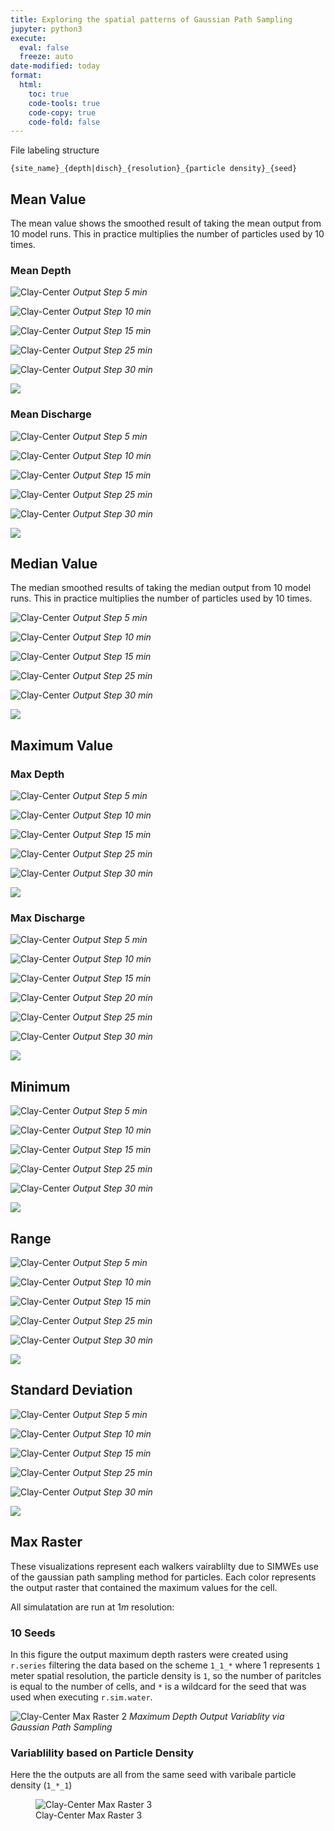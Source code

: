 ```yaml
---
title: Exploring the spatial patterns of Gaussian Path Sampling
jupyter: python3
execute:
  eval: false
  freeze: auto
date-modified: today
format:
  html:
    toc: true
    code-tools: true
    code-copy: true
    code-fold: false
---
```


File labeling structure

`{site_name}_{depth|disch}_{resolution}_{particle density}_{seed}`

## Mean Value

The mean value shows the smoothed result of taking the mean output from 10 model runs. This in practice multiplies the number of particles used by 10 times.

### Mean Depth

::: {.grid}

::: {.g-col-6}
![Clay-Center](output/clay-center_depth_1_1_s_05_prob.png)
*Output Step 5 min*
:::

::: {.g-col-6}
![Clay-Center](output/clay-center_depth_1_1_s_10_prob.png)
*Output Step 10 min*
:::

::: {.g-col-6}
![Clay-Center](output/clay-center_depth_1_1_s_15_prob.png)
*Output Step 15 min*
:::

::: {.g-col-6}
![Clay-Center](output/clay-center_depth_1_1_s_25_prob.png)
*Output Step 25 min*
:::

::: {.g-col-6}
![Clay-Center](output/clay-center_depth_1_1_s_30_prob.png)
*Output Step 30 min*
:::

:::

![](output/clay-center_depth_1_1_s_prob.webp)

### Mean Discharge

::: {.grid}

::: {.g-col-6}
![Clay-Center](output/clay-center_disch_1_1_s_05_average.png)
*Output Step 5 min*
:::

::: {.g-col-6}
![Clay-Center](output/clay-center_disch_1_1_s_10_average.png)
*Output Step 10 min*
:::

::: {.g-col-6}
![Clay-Center](output/clay-center_disch_1_1_s_15_average.png)
*Output Step 15 min*
:::

::: {.g-col-6}
![Clay-Center](output/clay-center_disch_1_1_s_25_average.png)
*Output Step 25 min*
:::

::: {.g-col-6}
![Clay-Center](output/clay-center_disch_1_1_s_30_average.png)
*Output Step 30 min*
:::

:::

![](output/clay-center_disch_1_1_s_average.gif)

## Median Value

The median smoothed results of taking the median output from 10 model runs. This in practice multiplies the number of particles used by 10 times.

::: {.grid}

::: {.g-col-6}
![Clay-Center](output/clay-center_depth_1_1_s_05_median.png)
*Output Step 5 min*
:::

::: {.g-col-6}
![Clay-Center](output/clay-center_depth_1_1_s_10_median.png)
*Output Step 10 min*
:::

::: {.g-col-6}
![Clay-Center](output/clay-center_depth_1_1_s_15_median.png)
*Output Step 15 min*
:::

::: {.g-col-6}
![Clay-Center](output/clay-center_depth_1_1_s_25_median.png)
*Output Step 25 min*
:::

::: {.g-col-6}
![Clay-Center](output/clay-center_depth_1_1_s_30_median.png)
*Output Step 30 min*
:::

:::

![](output/clay-center_depth_1_1_s_median.gif)

## Maximum Value

### Max Depth

::: {.grid}

::: {.g-col-6}
![Clay-Center](output/clay-center_depth_1_1_s_05_maximum.png)
*Output Step 5 min*
:::

::: {.g-col-6}
![Clay-Center](output/clay-center_depth_1_1_s_10_maximum.png)
*Output Step 10 min*
:::

::: {.g-col-6}
![Clay-Center](output/clay-center_depth_1_1_s_15_maximum.png)
*Output Step 15 min*
:::

::: {.g-col-6}
![Clay-Center](output/clay-center_depth_1_1_s_25_maximum.png)
*Output Step 25 min*
:::

::: {.g-col-6}
![Clay-Center](output/clay-center_depth_1_1_s_30_maximum.png)
*Output Step 30 min*
:::

:::

![](output/clay-center_depth_1_1_s_maximum.gif)

### Max Discharge

::: {.grid}

::: {.g-col-6}
![Clay-Center](output/clay-center_disch_1_1_s_05_maximum.png)
*Output Step 5 min*
:::

::: {.g-col-6}
![Clay-Center](output/clay-center_disch_1_1_s_10_maximum.png)
*Output Step 10 min*
:::

::: {.g-col-6}
![Clay-Center](output/clay-center_disch_1_1_s_15_maximum.png)
*Output Step 15 min*
:::

::: {.g-col-6}
![Clay-Center](output/clay-center_disch_1_1_s_20_maximum.png)
*Output Step 20 min*
:::

::: {.g-col-6}
![Clay-Center](output/clay-center_disch_1_1_s_25_maximum.png)
*Output Step 25 min*
:::

::: {.g-col-6}
![Clay-Center](output/clay-center_disch_1_1_s_30_maximum.png)
*Output Step 30 min*
:::

:::

![](output/clay-center_disch_1_1_s_maximum.gif)

## Minimum

::: {.grid}

::: {.g-col-6}
![Clay-Center](output/clay-center_depth_1_1_s_05_minimum.png)
*Output Step 5 min*
:::

::: {.g-col-6}
![Clay-Center](output/clay-center_depth_1_1_s_10_minimum.png)
*Output Step 10 min*
:::

::: {.g-col-6}
![Clay-Center](output/clay-center_depth_1_1_s_15_minimum.png)
*Output Step 15 min*
:::

::: {.g-col-6}
![Clay-Center](output/clay-center_depth_1_1_s_25_minimum.png)
*Output Step 25 min*
:::

::: {.g-col-6}
![Clay-Center](output/clay-center_depth_1_1_s_30_minimum.png)
*Output Step 30 min*
:::

:::

![](output/clay-center_depth_1_1_s_minimum.gif)

## Range

::: {.grid}

::: {.g-col-6}
![Clay-Center](output/clay-center_depth_1_1_s_05_range.png)
*Output Step 5 min*
:::

::: {.g-col-6}
![Clay-Center](output/clay-center_depth_1_1_s_10_range.png)
*Output Step 10 min*
:::

::: {.g-col-6}
![Clay-Center](output/clay-center_depth_1_1_s_15_range.png)
*Output Step 15 min*
:::

::: {.g-col-6}
![Clay-Center](output/clay-center_depth_1_1_s_25_range.png)
*Output Step 25 min*
:::

::: {.g-col-6}
![Clay-Center](output/clay-center_depth_1_1_s_30_range.png)
*Output Step 30 min*
:::

:::

![](output/clay-center_depth_1_1_s_range.gif)

## Standard Deviation

::: {.grid}

::: {.g-col-6}
![Clay-Center](output/clay-center_depth_1_1_s_05_stddev.png)
*Output Step 5 min*
:::

::: {.g-col-6}
![Clay-Center](output/clay-center_depth_1_1_s_10_stddev.png)
*Output Step 10 min*
:::

::: {.g-col-6}
![Clay-Center](output/clay-center_depth_1_1_s_15_stddev.png)
*Output Step 15 min*
:::

::: {.g-col-6}
![Clay-Center](output/clay-center_depth_1_1_s_25_stddev.png)
*Output Step 25 min*
:::

::: {.g-col-6}
![Clay-Center](output/clay-center_depth_1_1_s_30_stddev.png)
*Output Step 30 min*
:::

:::

![](output/clay-center_depth_1_1_s_stddev.gif)

## Max Raster

These visualizations represent each walkers vairablilty due to SIMWEs use of the gaussian path sampling method for particles.
Each color represents the output raster that contained the maximum values for the cell.

All simulatation are run at $1 m$ resolution:

<!-- ### 1_*_*_stats

![Clay-Center Max Raster](output/depth_sum_1_*_*_stats_max_raster.gif) -->

### 10 Seeds

In this figure the output maximum depth rasters were created using `r.series` filtering the data based on the scheme `1_1_*`
where 1 represents `1` meter spatial resolution, the particle density is `1`, so the number of paritcles is equal to the number of cells, and `*` is a wildcard for the seed that was used when executing `r.sim.water`.


![Clay-Center Max Raster 2](output/depth_sum_1_1_*_stats_max_raster.gif)
*Maximum Depth Output Variablity via Gaussian Path Sampling*

### Variablility based on Particle Density

Here the the outputs are all from the same seed with varibale particle density (`1_*_1`)

![Clay-Center Max Raster 3](output/depth_sum_1_*_1_stats_max_raster.gif)
